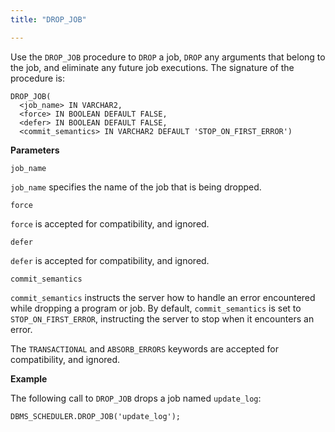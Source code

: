 ```yaml
---
title: "DROP_JOB"

---
```


Use the `DROP_JOB` procedure to `DROP` a job, `DROP` any arguments that belong to the job, and eliminate any future job executions. The signature of the procedure is:

```text
DROP_JOB(
  <job_name> IN VARCHAR2,
  <force> IN BOOLEAN DEFAULT FALSE,
  <defer> IN BOOLEAN DEFAULT FALSE,
  <commit_semantics> IN VARCHAR2 DEFAULT 'STOP_ON_FIRST_ERROR')
```

**Parameters**

`job_name`

 `job_name` specifies the name of the job that is being dropped.

`force`

 `force` is accepted for compatibility, and ignored.

`defer`

 `defer` is accepted for compatibility, and ignored.

`commit_semantics`

 `commit_semantics` instructs the server how to handle an error encountered while dropping a program or job. By default, `commit_semantics` is set to `STOP_ON_FIRST_ERROR`, instructing the server to stop when it encounters an error.

 The `TRANSACTIONAL` and `ABSORB_ERRORS` keywords are accepted for compatibility, and ignored.

**Example**

The following call to `DROP_JOB` drops a job named `update_log`:

```text
DBMS_SCHEDULER.DROP_JOB('update_log');
```

